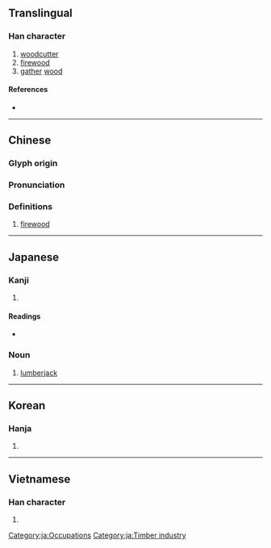 {{character info/new}}
==Translingual==

===Han character===
{{Han char|rn=75|rad=木|as=12|sn=16|four=40931|canj=DOGF|ids=⿰木焦}}

# [[woodcutter]]
# [[firewood]]
# [[gather]] [[wood]]

====References====
* {{Han ref|kx=0551.220|dkj=15489|dj=0939.240|hdz=21293.070|uh=6A35|ud=27189|bh=BEF6|bd=48886}}

----

==Chinese==
{{zh-forms}}

===Glyph origin===
{{Han etym}}

===Pronunciation===
{{zh-pron
|m=qiáo
|c=ciu4
|mc=y
|oc=y
|ma=
|cat=n,v
}}

===Definitions===
{{zh-hanzi}}

# [[firewood]]

----

==Japanese==

===Kanji===
{{ja-kanji|grade=|rs=木12}}

# {{defn|lang=ja|sort=木12}}

====Readings====
* {{ja-readings|on=[[しょう]] (shō)|kun=[[きこる]] (kikoru), [[きこり]] (kikori)}}

{{wikipedia|lang=ja}}

===Noun===
{{ja-noun|きこり}}

# [[lumberjack]]

[[Category:ja:Occupations]]
[[Category:ja:Timber industry]]

----

==Korean==

===Hanja===
{{ko-hanja|hangeul=초|eumhun=|rv=cho|mr=ch'o|y=cho}}

# {{defn|lang=ko|sort=木12}}

----

==Vietnamese==

===Han character===
{{vi-readings|rs=木12|hanviet=tiều}}

# {{defn|vi|sort=木12}}

{{cln|vi|Han tu}}